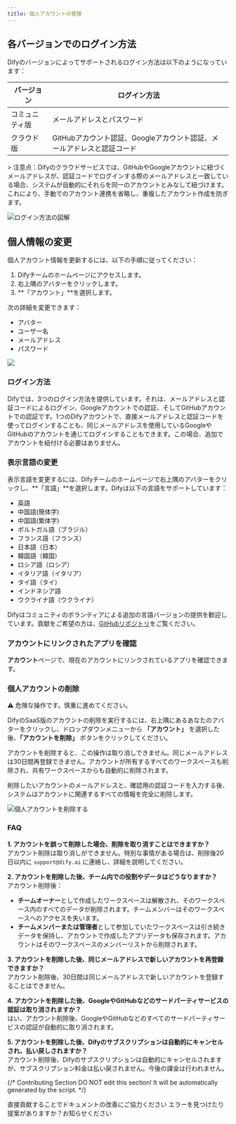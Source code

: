 ```yaml
---
title: 個人アカウントの管理
---
```



## 各バージョンでのログイン方法

Difyのバージョンによってサポートされるログイン方法は以下のようになっています：

<table>
  <thead>
    <tr>
      <th>バージョン</th>
      <th>ログイン方法</th>
    </tr>
  </thead>
  <tbody>
    <tr>
      <td>コミュニティ版</td>
      <td>メールアドレスとパスワード</td>
    </tr>
    <tr>
      <td>クラウド版</td>
      <td>GitHubアカウント認証、Googleアカウント認証、メールアドレスと認証コード</td>
    </tr>
  </tbody>
</table>
> 注意点：Difyのクラウドサービスでは、GitHubやGoogleアカウントに紐づくメールアドレスが、認証コードでログインする際のメールアドレスと一致している場合、システムが自動的にそれらを同一のアカウントとみなして紐づけます。これにより、手動でのアカウント連携を省略し、重複したアカウント作成を防ぎます。

![ログイン方法の図解](https://assets-docs.dify.ai/dify-enterprise-mintlify/jp/guides/management/c4a9bb46f636807f0b59710724fddc40.png)

## 個人情報の変更

個人アカウント情報を更新するには、以下の手順に従ってください：

1. Difyチームのホームページにアクセスします。
2. 右上隅のアバターをクリックします。
3. **「アカウント」**を選択します。

次の詳細を変更できます：

* アバター
* ユーザー名
* メールアドレス
* パスワード

![](https://assets-docs.dify.ai/dify-enterprise-mintlify/jp/guides/management/40ea6368cd22021a3f1627738e40f597.png)

### ログイン方法

Difyでは、3つのログイン方法を提供しています。それは、メールアドレスと認証コードによるログイン、Googleアカウントでの認証、そしてGitHubアカウントでの認証です。1つのDifyアカウントで、直接メールアドレスと認証コードを使ってログインすることも、同じメールアドレスを使用しているGoogleやGitHubのアカウントを通じてログインすることもできます。この場合、追加でアカウントを紐付ける必要はありません。

### 表示言語の変更

表示言語を変更するには、Difyチームのホームページで右上隅のアバターをクリックし、**「言語」**を選択します。Difyは以下の言語をサポートしています：

* 英語
* 中国語(簡体字)
* 中国語(繁体字)
* ポルトガル語（ブラジル）
* フランス語（フランス）
* 日本語（日本）
* 韓国語（韓国）
* ロシア語（ロシア）
* イタリア語（イタリア）
* タイ語（タイ）
* インドネシア語
* ウクライナ語（ウクライナ）

Difyはコミュニティのボランティアによる追加の言語バージョンの提供を歓迎しています。貢献をご希望の方は、[GitHubリポジトリ](https://github.com/langgenius/dify/blob/main/CONTRIBUTING)をご覧ください。

### アカウントにリンクされたアプリを確認

**アカウント**ページで、現在のアカウントにリンクされているアプリを確認できます。

### 個人アカウントの削除

⚠️ 危険な操作です。慎重に進めてください。

DifyのSaaS版のアカウントの削除を実行するには、右上隅にあるあなたのアバターをクリックし、ドロップダウンメニューから **「アカウント」** を選択した後、**「アカウントを削除」** ボタンをクリックしてください。

アカウントを削除すると、この操作は取り消しできません。同じメールアドレスは30日間再登録できません。アカウントが所有するすべてのワークスペースも削除され、共有ワークスペースからも自動的に削除されます。

削除したいアカウントのメールアドレスと、確認用の認証コードを入力する後、システムはアカウントに関連するすべての情報を完全に削除します。

![個人アカウントを削除する](https://assets-docs.dify.ai/2024/12/ded326f27886b5884969c220ead998d7.png)

### FAQ

**1. アカウントを誤って削除した場合、削除を取り消すことはできますか？**  
アカウント削除は取り消しができません。特別な事情がある場合は、削除後20日以内に `support@dify.ai` に連絡し、詳細を説明してください。

**2. アカウントを削除した後、チーム内での役割やデータはどうなりますか？**  
アカウント削除後：  
- **チームオーナー**として作成したワークスペースは解散され、そのワークスペース内のすべてのデータが削除されます。チームメンバーはそのワークスペースへのアクセスを失います。  
- **チームメンバーまたは管理者**として参加していたワークスペースは引き続きデータを保持し、アカウントで作成したアプリデータも保存されます。アカウントはそのワークスペースのメンバーリストから削除されます。

**3. アカウントを削除した後、同じメールアドレスで新しいアカウントを再登録できますか？**  
アカウント削除後、30日間は同じメールアドレスで新しいアカウントを登録することはできません。

**4. アカウントを削除した後、GoogleやGitHubなどのサードパーティサービスの認証は取り消されますか？**  
はい、アカウント削除後、GoogleやGitHubなどのすべてのサードパーティサービスの認証が自動的に取り消されます。

**5. アカウントを削除した後、Difyのサブスクリプションは自動的にキャンセルされ、払い戻しされますか？**  
アカウント削除後、Difyのサブスクリプションは自動的にキャンセルされますが、サブスクリプション料金は払い戻されません。今後の課金は行われません。

{/*
Contributing Section
DO NOT edit this section!
It will be automatically generated by the script.
*/}

<CardGroup cols="2">
    <Card
        title="このページを編集する"
        icon="pen-to-square"
        href="https://github.com/langgenius/dify-docs/edit/main/ja-jp/guides/management/personal-account-management.mdx"
    >
        直接貢献することでドキュメントの改善にご協力ください
    </Card>
    <Card
        title="問題を報告する"
        icon="github"
        href="https://github.com/langgenius/dify-docs/issues/new?title=ドキュメントの問題%3A%20nal-account-managem&body=%23%23%20問題の説明%0A%3C%21--%20発見した問題について簡単に説明してください%20--%3E%0A%0A%23%23%20ページリンク%0Ahttps%3A%2F%2Fgithub.com%2Flanggenius%2Fdify-docs%2Fblob%2Fmain%2Fja-jp/guides/management%2Fpersonal-account-management.mdx%0A%0A%23%23%20提案される変更%0A%3C%21--%20特定の変更案がある場合は、ここで説明してください%20--%3E%0A%0A%3C%21--%20ドキュメントの品質向上にご協力いただきありがとうございます！%20--%3E"
    >
        エラーを見つけたり提案がありますか？お知らせください
    </Card>
</CardGroup>
